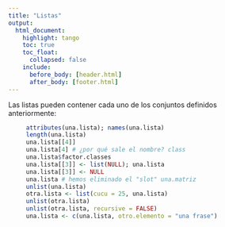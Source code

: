 ```yaml
---
title: "Listas"
output: 
  html_document:
    highlight: tango
    toc: true
    toc_float:
      collapsed: false
    include:
      before_body: [header.html]
      after_body: [footer.html]
---
```



Las listas pueden contener cada uno de los conjuntos definidos anteriormente:


```r
     attributes(una.lista); names(una.lista)
     length(una.lista)
     una.lista[[4]]
     una.lista[4] # ¿por qué sale el nombre? class
     una.lista$factor.classes
     una.lista[[3]] <- list(NULL); una.lista
     una.lista[[3]] <- NULL
     una.lista # hemos eliminado el "slot" una.matriz
     unlist(una.lista)
     otra.lista <- list(cucu = 25, una.lista)
     unlist(otra.lista)
     unlist(otra.lista, recursive = FALSE)
     una.lista <- c(una.lista, otro.elemento = "una frase")

```

